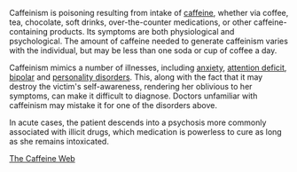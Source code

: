 Caffeinism is poisoning resulting from intake of [[caffeine]], whether via coffee, tea, chocolate, soft drinks, over-the-counter medications, or other caffeine-containing products. Its symptoms are both physiological and psychological. The amount of caffeine needed to generate caffeinism varies with the individual, but may be less than one soda or cup of coffee a day.

Caffeinism mimics a number of illnesses, including [[anxiety]], [[attention deficit]], [[bipolar]] and [[personality disorders]]. This, along with the fact that it may destroy the victim's self-awareness, rendering her oblivious to her symptoms, can make it difficult to diagnose. Doctors unfamiliar with caffeinism may mistake it for one of the disorders above.

In acute cases, the patient descends into a psychosis more commonly associated with illicit drugs, which medication is powerless to cure as long as she remains intoxicated.

[http://www.CaffeineWeb.com The Caffeine Web]

{{wikify}}